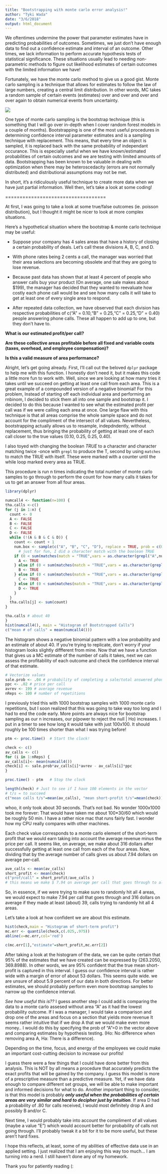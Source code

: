 ```yaml
---
title: "Bootstrapping with monte carlo error analysis!"
author: "Tyki Wada"
date: "3/6/2018"
output: html_document
---
```


We oftentimes undermine the power that parameter estimates have in predicting probabilities of outcomes. Sometimes, we just don't have enough data to find out a confidence estimate and interval of an outcome. Other times, we lack information to perform accurate hypothesis tests of statistical significance. These situations usually lead to needing non-parametric methods to figure out likelihood estimates of certain outcomes with the limited information we have!

Fortunately, we have the monte carlo method to give us a good gist. Monte carlo sampling is a technique that allows for estimates to follow the law of large numbers, creating a central limit distribution. In other words, MC takes a random sample of certain events (estimates) over and over and over and over again to obtain numerical events from uncertainty. 

![](https://thumbs.gfycat.com/InbornTerrificAvocet-size_restricted.gif)

One type of monte carlo sampling is the bootstrap technique (this is something that I will go over in-depth when I cover random forest models in a couple of months). Bootstrapping is one of the most useful procedures in determining confidence interval parameter estimates and is a sampling technique with replacement. This means, that every time an object is sampled, it is replaced back with the same probability of independant occurance. This is especially useful when we have known/estimated probabilities of certain outcomes and we are testing with limited amounts of data. Bootstrapping has been known to be valuable in dealing with optimization when there may be heteroscedacity (errors are not normally distributed) and distributional assumptions may not be met.

In short, it's a ridiculously useful technique to create more data when we have just partial information. Well then, let's take a look at some coding!

===================================

At first, I was going to take a look at some true/false outcomes (ie. poisson distribution), but I thought it might be nicer to look at more complex situations.


Here's a hypothetical situation where the bootstrap & monte carlo technique may be useful:

  - Suppose your company has 4 sales areas that have a history of closing a certain probability of deals. Let's call these divisions A, B, C, and D. 

  - With phone rates being 2 cents a call, the manager was worried that their area selections are becoming obsolete and that they are going to lose revenue.

  - Because past data has shown that at least 4 percent of people who answer calls buy your product (On average, one sale makes about $199), the manager has decided that they wanted to reevaluate how costly each phone call would be and see how many calls it will take to get at least one of every single area to respond. 

  - After repeated data collection, we have observed that each division has respective probabilities of c("A" = 0.10,"B" = 0.25,"C" = 0.25,"D" = 0.40) people answering phone calls. These all happen to add up to one, but they don't have to.


**What is our estimated profit/per call?**

**Are these collective areas profitable before all fixed and variable costs (taxes, overhead, and employee compensation)?**

**Is this a valid measure of area performance?**

Alright, let's get going already. First, I'll call out the beloved `dplyr` package to help me with this function. I honestly don't need it, but it makes this code a little more fun to work with. Well, since we are looking at how many tries it takes until we succeed on getting at least one call from each area. This is a great example of a compounded version of a negative binomial! For this problem, Instead of starting off each individual area and performing an rnbinom, I decided to stick them all into one sample and bootstrap it. I decided to do this because I wanted to see what the estimated profit per call was if we were calling each area at once. One large flaw with this technique is that all areas comprise the whole sample space and do not account for the compliment of the intersect of all values. Nevertheless, bootstrapping actually allows us to resample, indepdndently, without replacement, thus bringing the probability of getting at least one of each call closer to the true values (0.10, 0.25, 0.25, 0.40). 

I also toyed with changing the boolean *TRUE* to a character and character matching twice -once with `grepl` to produce the T, second by using `matches` to match the TRUE with itself. These were marked with a counter until the while loop marked every area as TRUE.

This procedure is run n times indicating the total number of monte carlo samples to go through to perform the count for how many calls it takes for us to get an answer from all four areas.

```r
library(dplyr)

numcall4 <- function(n=100) {
tha.calls <-c()
for (j in 1:n) {
  count <- 0
  A <- FALSE
  B <- FALSE
  C <- FALSE
  D <- FALSE
  while (!(A & B & C & D)) {
    count <- count + 1
    num.box <- sample(c("A", "B", "C", "D"), replace = TRUE, prob = c(0.10, 0.25, 0.25, 0.40))
      # just for fun, I did a character match with the boolean TRUE
    if (0 < sum(matches(match = "TRUE",vars = as.character(grepl("A",num.box))))) {
      A <- TRUE
    } else if (0 < sum(matches(match = "TRUE",vars = as.character(grepl("B",num.box))))) {
      B <- TRUE
    } else if (0 < sum(matches(match = "TRUE",vars = as.character(grepl("C",num.box))))) {
      C <- TRUE
    } else if (0 < sum(matches(match = "TRUE",vars = as.character(grepl("",num.box))))) {
      D <- TRUE
    }
  }
  tha.calls[j] <- sum(count)
}

tha.calls # about 40
}
hist(numcall4(), main = "Histogram of Bootstrapped Calls")
c("mean # of calls" = mean(numcall4()))
```

The histogram shows a negative binomial pattern with a low probability and an estimate of about 40. If you're trying to replicate, don't worry if your histogram looks slightly diffferent from mine. Now that we have a function that gives us a MC estimate of the number of calls it takes, next we can assess the profitability of each outcome and check the confidence interval of that estimate.

```r
# Vectorize values
sale.prob <- .04 # probability of completing a sale/total answered phone calls.
ppc <- .02 # price per call
avrev <- 199 # average revenue
nReps <- 100 # number of repetitions

```

I previously tried this with 1000 bootstrap samples with 1000 monte carlo repetitions, but I soon realized that this was going to take way too long and I had to end the code early. More points are always nice for bootstrap sampling as our n increases, our p(power to reject the null | Ho) increases.
I put in a timer to see how long it would take with just 100x100. It should roughly be 100 times shorter than what I was trying before!

```r
ptm <- proc.time()  # Start the clock!

check <- c()
av_calls <- c()
for (i in 1:nReps) {
av_calls[i]<- mean(numcall4())
check[i] <- sale.prob*av_calls[i]*avrev - av_calls[i]*ppc
}

proc.time() - ptm   # Stop the clock

length(check) # Just to see if I have 100 elements in the vector
# t/s = to succeed
c("mean calls t/s"=mean(av_calls), "mean short-profit t/s"=mean(check))
```
whoo, it only took about 30 seconds. That's not bad. No wonder 1000x1000 took me forever: That would have taken me about 100*30/60 which would be roughly 50 min. I have a rather nice mac that runs fairly fast. I wonder how my CPU really compares with other machines.

Each check value corresponds to a monte carlo element of the short-term profit that we would earn taking into account the average revenue minus the price per call. It seems like, on average, we make about 316 dollars after successfully getting at least one call from  each of the four areas. Now, dividing that by the average number of calls gives us about 7.94 dollars on average per-call.
```r
ave_calls <- mean(av_calls)
short_profit <- mean(check)
c("prof/call" = short_profit/ave_calls )
# this means we make $ 7.94 on average per call that goes through to all 4 areas.
```

So, in essence, if we were trying to make sure to randomly hit all 4 areas, we would expect to make 7.94 per call that goes through and 316 dollars on average if they made at least (about) 39, calls trying to randomly hit all 4 areas. 

Let's take a look at how confident we are about this estimate.

```r
hist(check,main = "Histogram of short-term profit")
mc.err <- quantile(check,c(.025,.975))
abline(v=mc.err,col='red')

c(mc.err[1],"estimate"=short_profit,mc.err[2])
```

After taking a look at the histogram of the data, we can be quite certain that 95% of the estimates that we have created can be expressed by (263.2050, 369.8988). In other words, we are 95% confident that the true mean short-profit is captured in this interval. I guess our confidence interval is rather wide with a margin of error of about 53 dollars. This seems quite wide. we are unsure of about 5.9 percent of our data in both directions. For better estimates, we should probably perform even more bootstrap samples to narrow up the confidence interval.

*See how useful this is??* I guess another step I could add is comparing the data to a monte carlo assesed without area "A" as it had the lowest probability outcome. If I was a manager, I would take a comparison and drop one of the areas and focus on a section that yields more revenue It seems rather intuitive that if we drop A that we would make even more money.. I would do this by specifying the prob of "A"=0 in the vector above and comparing estimates by hypothesis testing. (Ho: No difference when removing area A, Ha: There is a difference). 

Depending on the time, focus, and energy of the employees we could make an important cost-cutting decision to increase our profits!

I guess there were a few things that I could have done better from this analysis. This is NOT by all means a procedure that accurately predicts the exact profits that will be gained by the company. I guess this model is more of a prescriptive measure than a predictive measure. Yet, if we have data enough to compare different set groups, we will be able to make important and informed decisions for what to do. Another important thing to consider, is that this model is probably **_only useful when the probabilities of certain areas are very similar and hard to decipher just by intuition_**. If area D had a probability of .80 for calls received, I would most definitely drop A and possibly B and/or C.

Next time, I would probably take into account the compliment of all values (maybe a value "E") which would account better for probability of calls not going through. I'll probably tweak it a bit for it to be more useful, but these aren't hard fixes. 

I hope this reflects, at least, some of my abilities of effective data use in an applied setting. I just realized that I am enjoying this way too much... I am turning into a nerd. I still haven't done any of my homework.

Thank you for patiently reading (:

